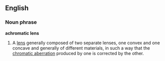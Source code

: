 ==English==

===Noun phrase===
'''achromatic lens'''

# {{optics}} A [[lens]] generally composed of two separate lenses, one convex and one concave and generally of different materials, in such a way that the [[chromatic aberration]] produced by one is corrected by the other.